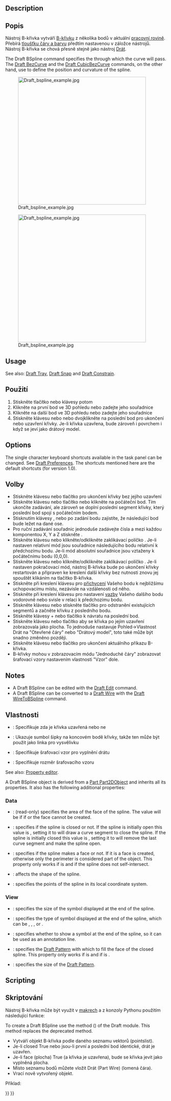 <languages/>

{{Docnav
|[[Draft_Polygon|Polygon]]
|[[Draft_CubicBezCurve|CubicBezCurve]]
|[[Draft_Workbench|Draft]]
|IconL=Draft_Polygon.svg
|IconR=Draft_CubicBezCurve.svg
|IconC=Workbench_Draft.svg
}}

<div class="mw-translate-fuzzy">
{{GuiCommand/cs|Name=Draft BSpline|Name/cs=Draft BSpline|Workbenches=[[Draft_Workbench/cs|Kreslení]], [[Arch_Workbench/cs|Architektura]]|MenuLocation=Draft → BSpline|Shortcut=B S|SeeAlso=[[Draft Wire/cs|Drát]]}}
</div>

==Description== 

<div class="mw-translate-fuzzy">
==Popis==
Nástroj B-křivka vytváří  [http://en.wikipedia.org/wiki/B-spline B-křivku] z několika bodů v aktuální [[Draft SelectPlane/cs|pracovní rovině]]. Přebírá [[Draft Linestyle/cs|tloušťku čáry a barvu]] předtím nastavenou v záložce nástrojů. Nástroj B-křivka se chová přesně stejně jako nástroj [[Draft Wire/cs|Drát]].
</div>

The Draft BSpline command specifies the {{Emphasis|exact points}} through which the curve will pass. The [[Draft BezCurve|Draft BezCurve]] and the [[Draft_CubicBezCurve|Draft CubicBezCurve]] commands, on the other hand, use {{Emphasis|control points}} to define the position and curvature of the spline. 

[[Image:Draft_bspline_example.jpg|400px]]
<div class="mw-translate-fuzzy">
[[Image:Draft_bspline_example.jpg|400px]]
</div>

==Usage==

See also: [[Draft_Tray|Draft Tray]], [[Draft_Snap|Draft Snap]] and [[Draft_Constrain|Draft Constrain]].

<div class="mw-translate-fuzzy">
==Použití==
# Stiskněte tlačítko {{KEY|[[Image:Draft BSpline.png|16px]] [[Draft BSpline|B-křivka]]}} nebo klávesy {{KEY|B}} potom {{KEY|S}}
# Klikněte na první bod ve 3D pohledu nebo zadejte jeho souřadnice
# Klikněte na další bod ve 3D pohledu nebo zadejte jeho souřadnice
# Stiskněte klávesu {{KEY|F}} nebo {{KEY|C}} nebo dvojklikněte na poslední bod pro ukončení nebo uzavření křivky. Je-li křivka uzavřena, bude zároveň i povrchem i když se jeví jako drátový model.
</div>

==Options==

The single character keyboard shortcuts available in the task panel can be changed. See [[Draft_Preferences|Draft Preferences]]. The shortcuts mentioned here are the default shortcuts (for version 1.0).

<div class="mw-translate-fuzzy">
==Volby==
* Stiskněte klávesu {{KEY|F}} nebo tlačítko {{KEY|[[Image:Draft FinishLine.png|12px]] '''Ukončení'''}} pro ukončení křivky bez jejího uzavření
* Stiskněte klávesu {{KEY|C}} nebo tlačítko {{KEY|[[Image:Draft CloseLine.png|12px]] '''Uzavření'''}} nebo klikněte na počáteční bod. Tím ukončíte zadávání, ale zároveň se doplní poslední segment křivky, který poslední bod spojí s počátečním bodem.
* Stisknutím klávesy {{KEY|X}}, {{KEY|Y}} nebo {{KEY|Z}} po zadání bodu zajistíte, že následující bod bude ležet na dané ose.
* Pro ruční zadávání souřadnic jednoduše zadávejte čísla a mezi každou komponentou X, Y a Z stiskněte {{KEY|ENTER}}.
* Stiskněte klávesu {{KEY|R}} nebo klikněte/odklikněte zaklikávací políčko  {{KEY|'''Relativní'''}}. Je-li nastaven relativní mód jsou souřadnice následujícího bodu relativní k předchozímu bodu. Je-li mód absolutní souřadnice jsou vztaženy k počátečnímu bodu (0,0,0).
* Stiskněte klávesu {{KEY|T}} nebo klikněte/odklikněte zaklikávací políčko {{KEY|'''Pokračovat'''}}. Je-li nastaven pokračovací mód, nástroj B-křivka bude po ukončení křivky restartován a připraven ke kreslení další křivky bez nutnosti znovu jej spouštět klikáním na tlačítko B-křivka.
* Stiskněte při kreslení klávesu {{KEY|CTRL}} pro [[Draft_Snap|přichycení]] Vašeho bodu k nejbližšímu uchopovacímu místu, nezávisle na vzdálenosti od něho.
* Stiskněte při kreslení klávesu {{KEY|SHIFT}} pro nastavení [[Draft_Constrain|vazby]] Vašeho dalšího bodu vodorovně nebo svisle v relaci k předchozímu bodu.
* Stiskněte klávesu {{KEY|W}} nebo stiskněte tlačítko {{KEY|[[Image:Draft Wipe.png|12px]] '''Smaž'''}} pro odstranění existujících segmentů a začněte křivku z posledního bodu.
* Stiskněte klávesy {{KEY|CTRL}}+{{KEY|Z}} nebo tlačítko {{KEY|[[Image:Draft UndoLine.png|12px]] '''Undo'''}} k návratu na poslední bod.
* Stiskněte klávesu {{KEY|I}} nebo tlačítko {{KEY|'''Filled'''}} aby se křivka po jejím uzavření zobrazovala jako plocha. To jednoduše nastavuje Pohled->Vlastnost Drát na "Otevřené čáry" nebo "Drátový model", toto také může být snadno změněno později.
* Stiskněte klávesu {{KEY|ESC}} nebo tlačítko  {{KEY|'''Cancel'''}} pro ukončení aktuálního příkazu B-křivka.
* B-křivky mohou v zobrazovacím módu "Jednoduché čáry" zobrazovat šrafovací vzory nastavením vlastnosti "Vzor" dole.
</div>

==Notes==

* A Draft BSpline can be edited with the [[Draft_Edit|Draft Edit]] command.
* A Draft BSpline can be converted to a [[Draft_Wire|Draft Wire]] with the [[Draft_WireToBSpline|Draft WireToBSpline]] command.

<span id="Properties"></span>
<div class="mw-translate-fuzzy">
==Vlastnosti==
* {{PropertyData|Uzavřená}}: Specifikuje zda je křivka uzavřená nebo ne
* {{PropertyView|Koncová šipka}}: Ukazuje sumbol šipky na koncovém bodě křivky, takže ten může být použit jako linka pro vysvělivku
* {{PropertyView|Vzor}}: Specifikuje šrafovací vzor pro vyplnění drátu
* {{PropertyView|Rozměr vzoru}}: Specifikuje rozměr šrafovacího vzoru
</div>

See also: [[Property_editor|Property editor]].

A Draft BSpline object is derived from a [[Part_Part2DObject|Part Part2DObject]] and inherits all its properties. It also has the following additional properties:

=== Data ===

{{TitleProperty|Draft}}

* {{PropertyData|Area|Area}}: (read-only) specifies the area of the face of the spline. The value will be {{value|0.0}} if {{PropertyData|Make Face}} if {{FALSE}} or the face cannot be created.
* {{PropertyData|Closed|Bool}}: specifies if the spline is closed or not. If the spline is initially open this value is {{FALSE}}, setting it to {{TRUE}} will draw a curve segment to close the spline. If the spline is initially closed this value is {{TRUE}}, setting it to {{FALSE}} will remove the last curve segment and make the spline open.
* {{PropertyData|Make Face|Bool}}: specifies if the spline makes a face or not. If it is {{TRUE}} a face is created, otherwise only the perimeter is considered part of the object. This property only works if {{PropertyData|Closed}} is {{TRUE}} and if the spline does not self-intersect.
* {{PropertyData|Parameterization|Float}}: affects the shape of the spline.
* {{PropertyData|Points|VectorList}}: specifies the points of the spline in its local coordinate system.

=== View ===

{{TitleProperty|Draft}}

* {{PropertyView|Arrow Size|Length}}: specifies the size of the symbol displayed at the end of the spline.
* {{PropertyView|Arrow Type|Enumeration}}: specifies the type of symbol displayed at the end of the spline, which can be {{value|Dot}}, {{value|Circle}}, {{value|Arrow}}, {{value|Tick}} or {{value|Tick-2}}.
* {{PropertyView|End Arrow|Bool}}: specifies whether to show a symbol at the end of the spline, so it can be used as an annotation line.
* {{PropertyView|Pattern|Enumeration}}: specifies the [[Draft_Pattern|Draft Pattern]] with which to fill the face of the closed spline. This property only works if {{PropertyData|Make Face}} is {{TRUE}} and if {{PropertyView|Display Mode}} is {{value|Flat Lines}}.
* {{PropertyView|Pattern Size|Float}}: specifies the size of the [[Draft_Pattern|Draft Pattern]].

==Scripting==

<div class="mw-translate-fuzzy">
==Skriptování==
Nástroj B-křivka může být využit v [[macros|makrech]] a z konzoly Pythonu použitím následující funkce:
</div>

To create a Draft BSpline use the {{incode|make_bspline}} method ({{Version|0.19}}) of the Draft module. This method replaces the deprecated {{incode|makeBSpline}} method.

{{Code|code=
bspline = make_bspline(pointslist, closed=False, placement=None, face=None, support=None)
bspline = make_bspline(Part.Wire, closed=False, placement=None, face=None, support=None)
}}

<div class="mw-translate-fuzzy">
* Vytváří objekt B-křivka podle daného seznamu vektorů (pointslist). 
* Je-li closed True nebo jsou-li první a poslední bod identické, drát je uzavřen. 
* Je-li face  (plocha) True (a křivka je uzavřena), bude se křivka jevit jako vyplněná plocha. 
* Místo seznamu bodů můžete vložit Drát (Part Wire) (lomená čára). 
* Vrací nově vytvořený objekt.
</div>

<div class="mw-translate-fuzzy">
Příklad:
</div>

{{Code|code=
import FreeCAD as App
import Draft

doc = App.newDocument()

p1 = App.Vector(0, 0, 0)
p2 = App.Vector(1000, 1000, 0)
p3 = App.Vector(2000, 0, 0)

spline1 = Draft.make_bspline([p1, p2, p3], closed=False)
spline2 = Draft.make_bspline([p1, 2*p3, 1.3*p2], closed=False)
spline3 = Draft.make_bspline([1.3*p3, p1, -1.7*p2], closed=False)

doc.recompute()
}}


{{Docnav
|[[Draft_Polygon|Polygon]]
|[[Draft_CubicBezCurve|CubicBezCurve]]
|[[Draft_Workbench|Draft]]
|IconL=Draft_Polygon.svg
|IconR=Draft_CubicBezCurve.svg
|IconC=Workbench_Draft.svg
}}

{{Draft Tools navi{{#translation:}}}}
{{Userdocnavi{{#translation:}}}}
